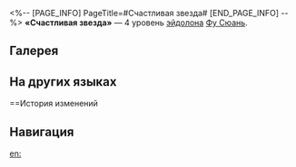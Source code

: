 <%-- [PAGE_INFO]
PageTitle=#Счастливая звезда#
[END_PAGE_INFO] --%>
{{Эйдолон Инфобокс
|Название         = Счастливая звезда
|Изображение      = Эйдолон Счастливая звезда.png
|Персонаж         = Фу Сюань
|Уровень          = 4
|Длительность     = 
|Описание         = Когда противник атакует союзника со статусом Матрица предвидения, Фу Сюань восстанавливает 5 ед. энергии.
|Свойство1        = 
|Масштабирование1 = 
}}
'''«Счастливая звезда»''' — 4 уровень [[эйдолон]]а [[Фу Сюань]].

==Галерея==
{{Галерея|position=left|captionalign=center
|Персонаж Фу Сюань Эйдолон 4.png|Осколок Эйдолона
}}

==На других языках==
{{На других языках
|en   = Fortuna Stellaris
|zhs  = 格泽
|zht  = 格澤
|ja   = {{Rubi|格澤|こうたく}}
|ko   = 격택(格澤)
|es   = Estrella favorable
|fr   = Fortuna Stellaris
|ru   = Счастливая звезда
|th   = Fortuna Stellaris
|vi   = Cách Trạch
|de   = Gunstvoller Stern
|id   = Fortuna Stellaris
|pt   = Fortuna Stellaris
}}

==История изменений
{{История изменений|3.5}}

==Навигация==
{{Навык Навбокс|Фу Сюань}}

[[en:]]